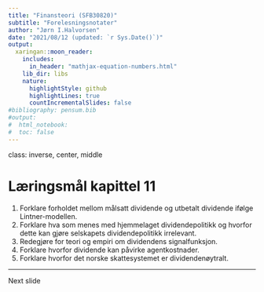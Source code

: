 ```yaml
---
title: "Finansteori (SFB30820)"
subtitle: "Forelesningsnotater"
author: "Jørn I.Halvorsen"
date: "2021/08/12 (updated: `r Sys.Date()`)"
output:
  xaringan::moon_reader:
    includes:
      in_header: "mathjax-equation-numbers.html"
    lib_dir: libs
    nature:
      highlightStyle: github
      highlightLines: true
      countIncrementalSlides: false
#bibliography: pensum.bib
#output: 
#  html_notebook:
#  toc: false
---
```



class: inverse, center, middle

# Læringsmål kapittel 11
1. Forklare forholdet mellom målsatt dividende og utbetalt dividende ifølge Lintner-modellen.
1. Forklare hva som menes med hjemmelaget dividendepolitikk og hvorfor dette kan gjøre selskapets dividendepolitikk irrelevant.
1. Redegjøre for teori og empiri om dividendens signalfunksjon.
1. Forklare hvorfor dividende kan påvirke agentkostnader.
1. Forklare hvorfor det norske skattesystemet er dividendenøytralt.

---

Next slide
